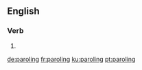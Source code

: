 ==English==

===Verb===
{{head|en|present participle}}

# {{present participle of|parole|lang=en|nocat=1}}

[[de:paroling]]
[[fr:paroling]]
[[ku:paroling]]
[[pt:paroling]]